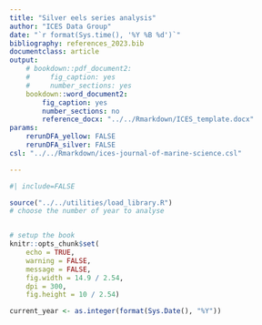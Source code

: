 ```yaml
---
title: "Silver eels series analysis"
author: "ICES Data Group"
date: "`r format(Sys.time(), '%Y %B %d')`"
bibliography: references_2023.bib
documentclass: article
output: 
    # bookdown::pdf_document2:
    #     fig_caption: yes
    #     number_sections: yes
    bookdown::word_document2:
        fig_caption: yes
        number_sections: no
        reference_docx: "../../Rmarkdown/ICES_template.docx" 
params:
    rerunDFA_yellow: FALSE
    rerunDFA_silver: FALSE
csl: "../../Rmarkdown/ices-journal-of-marine-science.csl"

---
```


```r
#| include=FALSE

source("../../utilities/load_library.R")
# choose the number of year to analyse


# setup the book
knitr::opts_chunk$set(
    echo = TRUE,
    warning = FALSE,
    message = FALSE,
    fig.width = 14.9 / 2.54,
    dpi = 300,
    fig.height = 10 / 2.54)

current_year <- as.integer(format(Sys.Date(), "%Y"))
```
